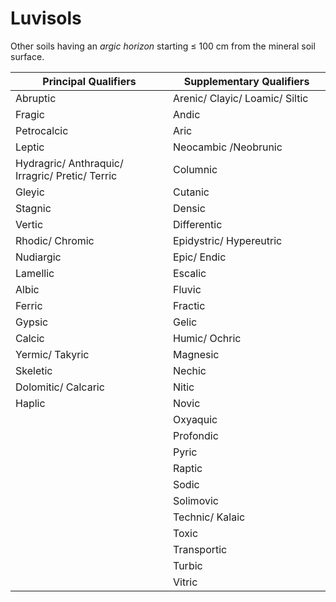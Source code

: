 # Luvisols {#key-luvisols}

::: grid
::: g-col-4
Other soils having an *argic horizon* starting ≤ 100 cm from the mineral soil surface.
:::

::: g-col-8
| Principal Qualifiers                             | Supplementary Qualifiers        |
|------------------------------------|------------------------------------|
| Abruptic                                         | Arenic/ Clayic/ Loamic/ Siltic  |
| Fragic                                           | Andic                           |
| Petrocalcic                                      | Aric                            |
| Leptic                                           | Neocambic /Neobrunic            |
| Hydragric/ Anthraquic/ Irragric/ Pretic/ Terric  | Columnic                        |
| Gleyic                                           | Cutanic                         |
| Stagnic                                          | Densic                          |
| Vertic                                           | Differentic                     |
| Rhodic/ Chromic                                  | Epidystric/ Hypereutric         |
| Nudiargic                                        | Epic/ Endic                     |
| Lamellic                                         | Escalic                         |
| Albic                                            | Fluvic                          |
| Ferric                                           | Fractic                         |
| Gypsic                                           | Gelic                           |
| Calcic                                           | Humic/ Ochric                   |
| Yermic/ Takyric                                  | Magnesic                        |
| Skeletic                                         | Nechic                          |
| Dolomitic/ Calcaric                              | Nitic                           |
| Haplic                                           | Novic                           |
|                                                  | Oxyaquic                        |
|                                                  | Profondic                       |
|                                                  | Pyric                           |
|                                                  | Raptic                          |
|                                                  | Sodic                           |
|                                                  | Solimovic                       |
|                                                  | Technic/ Kalaic                 |
|                                                  | Toxic                           |
|                                                  | Transportic                     |
|                                                  | Turbic                          |
|                                                  | Vitric                          |
:::
:::
